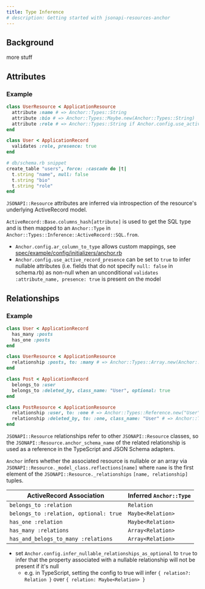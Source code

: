 ```yaml
---
title: Type Inference
# description: Getting started with jsonapi-resources-anchor
---
```



## Background

more stuff

## Attributes

### Example

```ruby
class UserResource < ApplicationResource
  attribute :name # => Anchor::Types::String
  attribute :bio # => Anchor::Types::Maybe.new(Anchor::Types::String)
  attribute :role # => Anchor::Types::String if Anchor.config.use_active_record_presence is true (true is default)
end

class User < ApplicationRecord
  validates :role, presence: true
end

# db/schema.rb snippet
create_table "users", force: :cascade do |t|
  t.string "name", null: false
  t.string "bio"
  t.string "role"
end
```

`JSONAPI::Resource` attributes are inferred via introspection of the resource's
underlying ActiveRecord model.

`ActiveRecord::Base.columns_hash[attribute]` is used to get the SQL type and is
then mapped to an `Anchor::Type` in
`Anchor::Types::Inference::ActiveRecord::SQL.from`.

- `Anchor.config.ar_column_to_type` allows custom mappings, see
  [spec/example/config/initializers/anchor.rb](./spec/example/config/initializers/anchor.rb)
- `Anchor.config.use_active_record_presence` can be set to `true` to infer
  nullable attributes (i.e. fields that do not specify `null: false` in
  schema.rb) as non-null when an unconditional
  `validates :attribute_name, presence: true` is present on the model

## Relationships

### Example

```ruby
class User < ApplicationRecord
  has_many :posts
  has_one :posts
end

class UserResource < ApplicationResource
  relationship :posts, to: :many # => Anchor::Types::Array.new(Anchor::Types::Reference.new("Post"))
end

class Post < ApplicationRecord
  belongs_to :user
  belongs_to :deleted_by, class_name: "User", optional: true
end

class PostResource < ApplicationResource
  relationship :user, to: :one # => Anchor::Types::Reference.new("User")
  relationship :deleted_by, to: :one, class_name: "User" # => Anchor::Types::Maybe.new(Anchor::Types::Reference.new("User"))
end

```

`JSONAPI::Resource` relationships refer to other `JSONAPI::Resource` classes, so
the `JSONAPI::Resource.anchor_schema_name` of the related relationship is used
as a reference in the TypeScript and JSON Schema adapters.

`Anchor` infers whether the associated resource is nullable or an array via
`JSONAPI::Resource._model_class.reflections[name]` where `name` is the first
element of the `JSONAPI::Resource._relationships` `[name, relationship]` tuples.

| ActiveRecord Association               | Inferred `Anchor::Type` |
| -------------------------------------- | ----------------------- |
| `belongs_to :relation`                 | `Relation`              |
| `belongs_to :relation, optional: true` | `Maybe<Relation>`       |
| `has_one :relation`                    | `Maybe<Relation>`       |
| `has_many :relations`                  | `Array<Relation>`       |
| `has_and_belogs_to_many :relations`    | `Array<Relation>`       |

- set `Anchor.config.infer_nullable_relationships_as_optional` to `true` to
  infer that the property associated with a nullable relationship will not be
  present if it's null
  - e.g. in TypeScript, setting the config to true will infer
    `{ relation?: Relation }` over `{ relation: Maybe<Relation> }`
